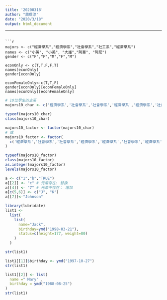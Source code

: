 ```yaml
---
title: '20200318'
author: "蕭璟淳"
date: "2020/3/18"
output: html_document
```
---
```

```r
majors <- c("經濟學系","經濟學系","社會學系","社工系","經濟學系")
names <- c("小英", "小美", "大雄","阿華", "阿尼")
gender <- c("F","F","M","F","M")

econOnly <- c(T,T,F,F,T) 
names[econOnly]
gender[econOnly] 

econFemaleOnly<-c(T,T,F)
gender[econOnly][econFemaleOnly]
names[econOnly][econFemaleOnly]
```

```r
# 10位學生的主系
majors10_char <- c('經濟學系','社會學系','社會學系','經濟學系','經濟學系','社會學系','經濟學系','經濟學系','經濟學系','社會學系')

typeof(majors10_char)
class(majors10_char)
```
```r
majors10_factor <- factor(majors10_char)
# 或
majors10_factor <- factor(
  c('經濟學系','社會學系','社會學系','經濟學系','經濟學系','社會學系','經濟學系','經濟學系','經濟學系','社會學系')
)

typeof(majors10_factor)
class(majors10_factor)
as.integer(majors10_factor) 
levels(majors10_factor)
```
```r
a <- c("1","b","TRUE")
a[[2]] <- "c" # 元素存在: 替換
a[[4]] <- "7" # 元素不存在： 增加
a[c(5,6)] <- c("J", "K")
a[[7]]<-"Johnson"
```

```r
library(lubridate)
list1 <- 
  list(
    list(
      name="Jack",
      birthday=ymd("1998-03-21"),
      status=c(height=177, weight=80)
    )
  )

str(list1)
```

```r
list1[[1]]$birthday <- ymd("1997-10-27")
str(list1)

list1[[2]] <- list(
  name =" Mary" ,
  birthday = ymd("1988-08-25")
) 
str(list1)
```

